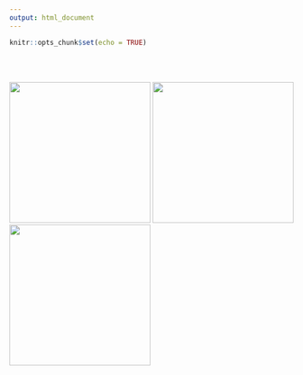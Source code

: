 ```yaml
---
output: html_document
---
```


```r
knitr::opts_chunk$set(echo = TRUE)
```

<br>
<br>

[![](./images/ohi_intro.png){width=250px}](ohi_intro.html) [![](./images/ohi_calculate.png){width=250px}](how_goals_score.html) [![](./images/ohi_theory_resources.png){width=250px}](ohi_resources.html)